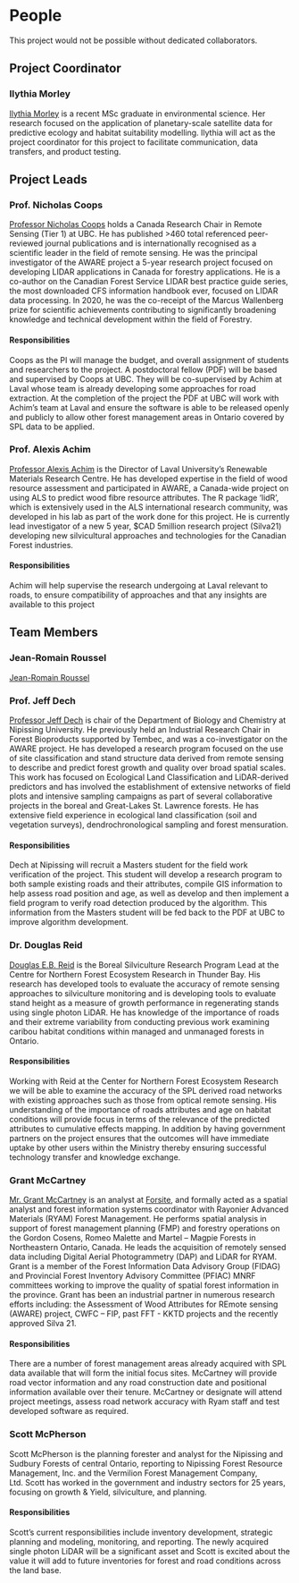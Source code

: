 # People {-#people}

This project would not be possible without dedicated collaborators.

## Project Coordinator {-}

### Ilythia Morley {-#im}

[Ilythia Morley](https://blogs.ubc.ca/imorley/) is a recent MSc graduate in environmental science. Her research focused on the application of planetary-scale satellite data for predictive ecology and habitat suitability modelling. Ilythia will act as the project coordinator for this project to facilitate communication, data transfers, and product testing.

## Project Leads {-}

### Prof. Nicholas Coops {-#ncc}

[Professor Nicholas Coops](https://forestry.ubc.ca/faculty-profile/nicholas-coops/) holds a Canada Research Chair in Remote Sensing (Tier 1) at UBC. He has published >460 total referenced peer-reviewed journal publications and is internationally recognised as a scientific leader in the field of remote sensing. He was the principal investigator of the AWARE project a 5-year research project focused on developing LIDAR applications in Canada for forestry applications. He is a co-author on the Canadian Forest Service LIDAR best practice guide series, the most downloaded CFS information handbook ever, focused on LIDAR data processing. In 2020, he was the co-receipt of the Marcus Wallenberg prize for scientific achievements contributing to significantly broadening knowledge and technical development within the field of Forestry.

#### Responsibilities {-#responsibilties-ncc}

Coops as the PI will manage the budget, and overall assignment of students and researchers to the project. A postdoctoral fellow (PDF) will be based and supervised by Coops at UBC. They will be co-supervised by Achim at Laval whose team is already developing some approaches for road extraction. At the completion of the project the PDF at UBC will work with Achim’s team at Laval and ensure the software is able to be released openly and publicly to allow other forest management areas in Ontario covered by SPL data to be applied.


### Prof. Alexis Achim {-#aa}

[Professor Alexis Achim](https://www.sbf.ulaval.ca/alexis-achim) is the Director of Laval University’s Renewable Materials Research Centre. He has developed expertise in the field of wood resource assessment and participated in AWARE, a Canada-wide project on using ALS to predict wood fibre resource attributes. The R package ‘lidR’, which is extensively used in the ALS international research community, was developed in his lab as part of the work done for this project. He is currently lead investigator of a new 5 year, $CAD 5million research project (Silva21) developing new silvicultural approaches and technologies for the Canadian Forest industries. 

#### Responsibilities {-#responsibilties-aa}

Achim will help supervise the research undergoing at Laval relevant to roads, to ensure compatibility of approaches and that any insights are available to this project

## Team Members {-#team}

### Jean-Romain Roussel {-#jrr}

[Jean-Romain Roussel](https://github.com/Jean-Romain)

### Prof. Jeff Dech {-#jd}

[Professor Jeff Dech](https://www.nipissingu.ca/users/jeff-dech) is chair of the Department of Biology and Chemistry at Nipissing University. He previously held an Industrial Research Chair in Forest Bioproducts supported by Tembec, and was a co-investigator on the AWARE project. He has developed a research program focused on the use of site classification and stand structure data derived from remote sensing to describe and predict forest growth and quality over broad spatial scales. This work has focused on Ecological Land Classification and LiDAR-derived predictors and has involved the establishment of extensive networks of field plots and intensive sampling campaigns as part of several collaborative projects in the boreal and Great-Lakes St. Lawrence forests. He has extensive field experience in ecological land classification (soil and vegetation surveys), dendrochronological sampling and forest mensuration.

#### Responsibilities {-#responsibilties-jd}

Dech at Nipissing will recruit a Masters student for the field work verification of the project. This student will develop a research program to both sample existing roads and their attributes, compile GIS information to help assess road position and age, as well as develop and then implement a field program to verify road detection produced by the algorithm. This information from the Masters student will be fed back to the PDF at UBC to improve algorithm development.


### Dr. Douglas Reid {-#dr}

[Douglas E.B. Reid](http://www.infogo.gov.on.ca/infogo/home.html#empProfile/27211/en) is the Boreal Silviculture Research Program Lead at the Centre for Northern Forest Ecosystem Research in Thunder Bay. His research has developed tools to evaluate the accuracy of remote sensing approaches to silviculture monitoring and is developing tools to evaluate stand height as a measure of growth performance in regenerating stands using single photon LiDAR. He has knowledge of the importance of roads and their extreme variability from conducting previous work examining caribou habitat conditions within managed and unmanaged forests in Ontario. 

#### Responsibilities {-#responsibilties-dr}

Working with Reid at the Center for Northern Forest Ecosystem Research we will be able to examine the accuracy of the SPL derived road networks with existing approaches such as those from optical remote sensing. His understanding of the importance of roads attributes and age on habitat conditions will provide focus in terms of the relevance of the predicted attributes to cumulative effects mapping. In addition by having government partners on the project ensures that the outcomes will have immediate uptake by other users within the Ministry thereby ensuring successful technology transfer and knowledge exchange. 


### Grant McCartney {-#gmcc}

[Mr. Grant McCartney](https://www.linkedin.com/in/grantmccartneygis) is an analyst at [Forsite](https://www.forsite.ca/), and formally acted as a spatial analyst and forest information systems coordinator with Rayonier Advanced Materials (RYAM) Forest Management. He performs spatial analysis in support of forest management planning (FMP) and forestry operations on the Gordon Cosens, Romeo Malette and Martel – Magpie Forests in Northeastern Ontario, Canada. He leads the acquisition of remotely sensed data including Digital Aerial Photogrammetry (DAP) and LiDAR for RYAM. Grant is a member of the Forest Information Data Advisory Group (FIDAG) and Provincial Forest Inventory Advisory Committee (PFIAC) MNRF committees working to improve the quality of spatial forest information in the province. Grant  has been an industrial partner in numerous research efforts including: the Assessment of Wood Attributes for REmote sensing (AWARE) project, CWFC – FIP, past FFT - KKTD projects and the recently approved Silva 21.

#### Responsibilities {-#responsibilties-gmcc}

There are a number of forest management areas already acquired with SPL data available that will form the initial focus sites. McCartney will provide road vector information and any road construction date and positional information available over their tenure. McCartney or designate will attend project meetings, assess road network accuracy with Ryam staff and test developed software as required. 


### Scott McPherson {-#sm}

Scott McPherson is the planning forester and analyst for the Nipissing and Sudbury Forests of central Ontario, reporting to Nipissing Forest Resource Management, Inc. and the Vermilion Forest Management Company, Ltd. Scott has worked in the government and industry sectors for 25 years, focusing on growth & Yield, silviculture, and planning.


#### Responsibilities {-#responsibilties-sm}

Scott’s current responsibilities include inventory development, strategic planning and modeling, monitoring, and reporting. The newly acquired single photon LiDAR will be a significant asset and Scott is excited about the value it will add to future inventories for forest and road conditions across the land base.
